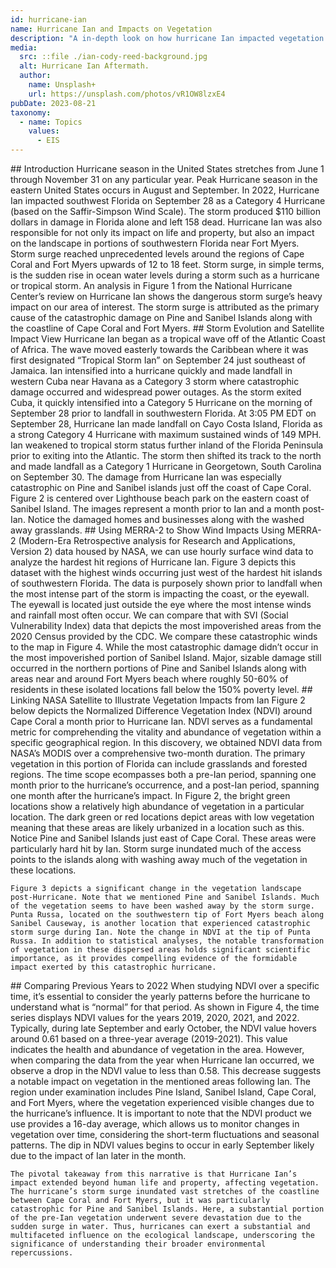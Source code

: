 ---
id: hurricane-ian
name: Hurricane Ian and Impacts on Vegetation
description: "A in-depth look on how hurricane Ian impacted vegetation on Sanibel Island near Fort Myers."
media:
  src: ::file ./ian-cody-reed-background.jpg
  alt: Hurricane Ian Aftermath.
  author: 
    name: Unsplash+
    url: https://unsplash.com/photos/vR1OW8lzxE4
pubDate: 2023-08-21
taxonomy:
  - name: Topics
    values:
      - EIS
---

<Block>
  <Prose>
    ## Introduction
    Hurricane season in the United States stretches from June 1 through November 31 on any particular year. Peak Hurricane season in the eastern United States occurs in August and September. In 2022, Hurricane Ian impacted southwest Florida on September 28 as a Category 4 Hurricane (based on the Saffir-Simpson Wind Scale). The storm produced $110 billion dollars in damage in Florida alone and left 158 dead. Hurricane Ian was also responsible for not only its impact on life and property, but also an impact on the landscape in portions of southwestern Florida near Fort Myers. Storm surge reached unprecedented levels around the regions of Cape Coral and Fort Myers upwards of 12 to 18 feet. Storm surge, in simple terms, is the sudden rise in ocean water levels during a storm such as a hurricane or tropical storm. An analysis in Figure 1 from the National Hurricane Center’s review on Hurricane Ian shows the dangerous storm surge’s heavy impact on our area of interest. The storm surge is attributed as the primary cause of the catastrophic damage on Pine and Sanibel Islands along with the coastline of Cape Coral and Fort Myers.
  </Prose>
</Block>

<Block>
  <Prose>
    ## Storm Evolution and Satellite Impact View
    Hurricane Ian began as a tropical wave off of the Atlantic Coast of Africa. The wave moved easterly towards the Caribbean where it was first designated “Tropical Storm Ian” on September 24 just southeast of Jamaica. Ian intensified into a hurricane quickly and made landfall in western Cuba near Havana as a Category 3 storm where catastrophic damage occurred and widespread power outages. As the storm exited Cuba, it quickly intensified into a Category 5 Hurricane on the morning of September 28 prior to landfall in southwestern Florida. At 3:05 PM EDT on September 28, Hurricane Ian made landfall on Cayo Costa Island, Florida as a strong Category 4 Hurricane with maximum sustained winds of 149 MPH. Ian weakened to tropical storm status further inland of the Florida Peninsula prior to exiting into the Atlantic. The storm then shifted its track to the north and made landfall as a Category 1 Hurricane in Georgetown, South Carolina on September 30. The damage from Hurricane Ian was especially catastrophic on Pine and Sanibel islands just off the coast of Cape Coral. Figure 2 is centered over Lighthouse beach park on the eastern coast of Sanibel Island. The images represent a month prior to Ian and a month post-Ian. Notice the damaged homes and businesses along with the washed away grasslands.
  </Prose>
</Block>

<Block>
  <Prose>
    ## Using MERRA-2 to Show Wind Impacts
    Using MERRA-2 (Modern-Era Retrospective analysis for Research and Applications, Version 2) data housed by NASA, we can use hourly surface wind data to analyze the hardest hit regions of Hurricane Ian. Figure 3 depicts this dataset with the highest winds occurring just west of the hardest hit islands of southwestern Florida. The data is purposely shown prior to landfall when the most intense part of the storm is impacting the coast, or the eyewall. The eyewall is located just outside the eye where the most intense winds and rainfall most often occur. We can compare that with SVI (Social Vulnerability Index) data that depicts the most impoverished areas from the 2020 Census provided by the CDC. We compare these catastrophic winds to the map in Figure 4. While the most catastrophic damage didn’t occur in the most impoverished portion of Sanibel Island. Major, sizable damage still occurred in the northern portions of Pine and Sanibel Islands along with areas near and around Fort Myers beach where roughly 50-60% of residents in these isolated locations fall below the 150% poverty level.
  </Prose>
</Block>

<Block>
  <Prose>
    ## Linking NASA Satellite to Illustrate Vegetation Impacts from Ian
    Figure 2 below depicts the Normalized Difference Vegetation Index (NDVI) around Cape Coral a month prior to Hurricane Ian. NDVI serves as a fundamental metric for comprehending the vitality and abundance of vegetation within a specific geographical region. In this discovery, we obtained NDVI data from NASA’s MODIS over a comprehensive two-month duration. The primary vegetation in this portion of Florida can include grasslands and forested regions. The time scope ecompasses both a pre-Ian period, spanning one month prior to the hurricane’s occurrence, and a post-Ian period, spanning one month after the hurricane’s impact. In Figure 2, the bright green locations show a relatively high abundance of vegetation in a particular location. The dark green or red locations depict areas with low vegetation meaning that these areas are likely urbanized in a location such as this. Notice Pine and Sanibel Islands just east of Cape Coral. These areas were particularly hard hit by Ian. Storm surge inundated much of the access points to the islands along with washing away much of the vegetation in these locations. 
    
    Figure 3 depicts a significant change in the vegetation landscape post-Hurricane. Note that we mentioned Pine and Sanibel Islands. Much of the vegetation seems to have been washed away by the storm surge. Punta Russa, located on the southwestern tip of Fort Myers beach along Sanibel Causeway, is another location that experienced catastrophic storm surge during Ian. Note the change in NDVI at the tip of Punta Russa. In addition to statistical analyses, the notable transformation of vegetation in these dispersed areas holds significant scientific importance, as it provides compelling evidence of the formidable impact exerted by this catastrophic hurricane. 

  </Prose>
</Block>

<Block>
  <Prose>
    ## Comparing Previous Years to 2022
    When studying NDVI over a specific time, it’s essential to consider the yearly patterns before the hurricane to understand what is “normal” for that period. As shown in Figure 4, the time series displays NDVI values for the years 2019, 2020, 2021, and 2022. Typically, during late September and early October, the NDVI value hovers around 0.61 based on a three-year average (2019-2021). This value indicates the health and abundance of vegetation in the area. However, when comparing the data from the year when Hurricane Ian occurred, we observe a drop in the NDVI value to less than 0.58. This decrease suggests a notable impact on vegetation in the mentioned areas following Ian. The region under examination includes Pine Island, Sanibel Island, Cape Coral, and Fort Myers, where the vegetation experienced visible changes due to the hurricane’s influence. It is important to note that the NDVI product we use provides a 16-day average, which allows us to monitor changes in vegetation over time, considering the short-term fluctuations and seasonal patterns. The dip in NDVI values begins to occur in early September likely due to the impact of Ian later in the month.

    The pivotal takeaway from this narrative is that Hurricane Ian’s impact extended beyond human life and property, affecting vegetation. The hurricane’s storm surge inundated vast stretches of the coastline between Cape Coral and Fort Myers, but it was particularly catastrophic for Pine and Sanibel Islands. Here, a substantial portion of the pre-Ian vegetation underwent severe devastation due to the sudden surge in water. Thus, hurricanes can exert a substantial and multifaceted influence on the ecological landscape, underscoring the significance of understanding their broader environmental repercussions.
  </Prose>
</Block>



